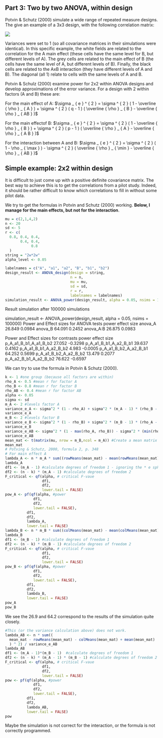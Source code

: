 
## Part 3: Two by two ANOVA, within design

Potvin & Schutz (2000) simulate a wide range of repeated measure designs. The give an example of a 3x3 design, with the following correlation matrix:

![](screenshots/PS2000.png)

Variances were set to 1 (so all covariance matrices in their simulations were identical). In this specific example, the white fields are related to the correlation for the A main effect (these cells have the same level for B, but different levels of A). The grey cells are related to the main effect of B (the cells have the same level of A, but different levels of B). Finally, the black cells are related to the AxB interaction (they have different levels of A and B). The diagonal (all 1) relate to cells with the same levels of A and B. 

Potvin & Schulz (2000) examine power for 2x2 within ANOVA designs and develop approximations of the error variance. For a design with 2 within factors (A and B) these are: 

For the main effect of A:
$\sigma _ { e } ^ { 2 } = \sigma ^ { 2 } ( 1 - \overline { \rho } _ { A } ) + \sigma ^ { 2 } ( q - 1 ) ( \overline { \rho } _ { B } - \overline { \rho } _ { AB } )$

For the main effectof B:
$\sigma _ { e } ^ { 2 } = \sigma ^ { 2 } ( 1 - \overline { \rho } _ { B } ) + \sigma ^ { 2 } ( p - 1 ) ( \overline { \rho } _ { A } - \overline { \rho } _ { A B } )$

For the interaction between A and B:
$\sigma _ { e } ^ { 2 } = \sigma ^ { 2 } ( 1 - \rho _ { \max } ) - \sigma ^ { 2 } ( \overline { \rho } _ { \min } - \overline { \rho } _ { AB } )$
 

## Simple example: 2x2 within design

It is difficult to just come up with a positive definite covariance matrix. The best way to achieve this is to get the correlations from a pilot study. Indeed, it should be rather difficult to know which correlations to fill in without some pilot data.

We try to get the formulas in Potvin and Schutz (2000) working. **Below, I manage for the main effects, but not for the interaction**. 

```r
mu = c(2,1,4,2) 
n <- 20
sd <- 5
r <- c(
  0.8, 0.4, 0.4,
       0.4, 0.4,
            0.8
  )
string = "2w*2w"
alpha_level <- 0.05

labelnames = c("A", "a1", "a2", "B", "b1", "b2")
design_result <- ANOVA_design(design = string,
                              n = n, 
                              mu = mu, 
                              sd = sd, 
                              r = r, 
                              labelnames = labelnames)
simulation_result <- ANOVA_power(design_result, alpha = 0.05, nsims = 1000)
```

Result simulation after 100000 simulations

simulation_result <- ANOVA_power(design_result, alpha = 0.05, nsims = 100000)
Power and Effect sizes for ANOVA tests
           power effect size
anova_A   26.849      0.0984
anova_B   64.091      0.2452
anova_A:B 26.875      0.0983

Power and Effect sizes for contrasts
                       power effect size
p_A_a1_B_b1_A_a1_B_b2 27.052     -0.3298
p_A_a1_B_b1_A_a2_B_b1 39.637      0.4162
p_A_a1_B_b1_A_a2_B_b2  4.983     -0.0005
p_A_a1_B_b2_A_a2_B_b1 64.252      0.5699
p_A_a1_B_b2_A_a2_B_b2 13.479      0.2077
p_A_a2_B_b1_A_a2_B_b2 76.622     -0.6597

We can try to use the formula in Potvin & Schutz (2000).

```r
k <- 1 #one group (because all factors are within)
rho_A <- 0.5 #mean r for factor A
rho_B <- 0.8 #mean r for factor B
rho_AB <- 0.4 #mean r for factor AB
alpha <- 0.05
sigma <- sd
m_A <- 2 #levels factor A
variance_e_A <- sigma^2 * (1 - rho_A) + sigma^2 * (m_A - 1) * (rho_B - rho_AB) #Variance A
variance_e_A
m_B <- 2 #levels factor B
variance_e_B <- sigma^2 * (1 - rho_B) + sigma^2 * (m_B - 1) * (rho_A - rho_AB) #Variance B
variance_e_B
variance_e_AB <- sigma^2 * (1 - max(rho_A, rho_B)) - sigma^2 * (min(rho_A, rho_B) - rho_AB) #Variance AB
variance_e_AB
mean_mat <- t(matrix(mu, nrow = m_B,ncol = m_A)) #Create a mean matrix
mean_mat
# Potving & Schutz, 2000, formula 2, p. 348
# For main effect A
lambda_A <- n * m_A * sum((rowMeans(mean_mat) - mean(rowMeans(mean_mat))) ^ 2) / variance_e_A 
lambda_A
df1 <- (m_A - 1) #calculate degrees of freedom 1 - ignoring the * e sphericity correction
df2 <- (n - k) * (m_A - 1) #calculate degrees of freedom 2
F_critical <- qf(alpha, # critical F-vaue
                 df1,
                 df2, 
                 lower.tail = FALSE) 
pow_A <- pf(qf(alpha, #power 
             df1, 
             df2, 
             lower.tail = FALSE), 
          df1, 
          df2, 
          lambda_A, 
          lower.tail = FALSE)
lambda_B <- n * m_B * sum((colMeans(mean_mat) - mean(colMeans(mean_mat))) ^ 2) / variance_e_B 
lambda_B
df1 <- (m_B - 1) #calculate degrees of freedom 1
df2 <- (n - k) * (m_B - 1) #calculate degrees of freedom 2
F_critical <- qf(alpha, # critical F-vaue
                 df1,
                 df2,
                 lower.tail = FALSE) 
pow_B <- pf(qf(alpha, #power 
             df1, 
             df2, 
             lower.tail = FALSE), 
          df1, 
          df2, 
          lambda_B, 
          lower.tail = FALSE)
pow_A
pow_B
```
We see the 26.9 and 64.2 correspond to the results of the simulation quite closely. 

```r
#This (or the variance calculation above) does not work. 
lambda_AB <- n * sum((
  mean_mat - rowMeans(mean_mat) - colMeans(mean_mat) + mean(mean_mat)
  ) ^ 2) / variance_e_AB 
lambda_AB
df1 <- (m_A - 1)*(m_B - 1)  #calculate degrees of freedom 1
df2 <- (n - k) * (m_A - 1) * (m_B - 1) #calculate degrees of freedom 2
F_critical <- qf(alpha, # critical F-vaue
                 df1,
                 df2, 
                 lower.tail = FALSE) 
pow <- pf(qf(alpha, #power 
             df1, 
             df2, 
             lower.tail = FALSE), 
          df1, 
          df2, 
          lambda_AB, 
          lower.tail = FALSE)
pow
```

Maybe the simulation is not correct for the interaction, or the formula is not correctly programmed. 